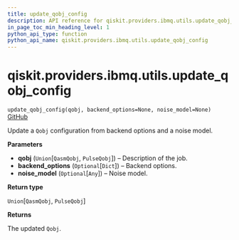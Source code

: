 ```yaml
---
title: update_qobj_config
description: API reference for qiskit.providers.ibmq.utils.update_qobj_config
in_page_toc_min_heading_level: 1
python_api_type: function
python_api_name: qiskit.providers.ibmq.utils.update_qobj_config
---
```


# qiskit.providers.ibmq.utils.update\_qobj\_config

<span id="qiskit.providers.ibmq.utils.update_qobj_config" />

`update_qobj_config(qobj, backend_options=None, noise_model=None)` [GitHub](https://github.com/qiskit/qiskit-ibmq-provider/tree/stable/0.19/qiskit/providers/ibmq/utils/qobj_utils.py "view source code")

Update a `Qobj` configuration from backend options and a noise model.

**Parameters**

*   **qobj** (`Union`\[`QasmQobj`, `PulseQobj`]) – Description of the job.
*   **backend\_options** (`Optional`\[`Dict`]) – Backend options.
*   **noise\_model** (`Optional`\[`Any`]) – Noise model.

**Return type**

`Union`\[`QasmQobj`, `PulseQobj`]

**Returns**

The updated `Qobj`.

